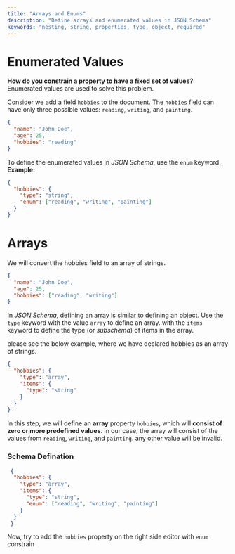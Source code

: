 ```yaml
---
title: "Arrays and Enums"
description: "Define arrays and enumerated values in JSON Schema"
keywords: "nesting, string, properties, type, object, required"
---
```



# Enumerated Values

**How do you constrain a property to have a fixed set of values?** Enumerated values are used to solve this problem.


Consider we add a field `hobbies` to the document. The `hobbies` field can have only three possible values: `reading`, `writing`, and `painting`.


```json highlightLineStart={4}
{
  "name": "John Doe",
  "age": 25,
  "hobbies": "reading"
}
```

To define the enumerated values in _JSON Schema_, use the `enum` keyword. **Example:**

```json 
{
  "hobbies": {
    "type": "string",
    "enum": ["reading", "writing", "painting"]
  }
}
```

# Arrays

We will convert the hobbies field to an array of strings. 
  
```json highlightLineStart={4}
{
  "name": "John Doe",
  "age": 25,
  "hobbies": ["reading", "writing"]
}
```


In _JSON Schema_, defining an array is similar to defining an object. Use the `type` keyword with the value `array` to define an array. with the `items` keyword to define the type (or _subschema_) of items in the array. 

please see the below example, where we have declared hobbies as an array of strings.


```json
{
  "hobbies": {
    "type": "array",
    "items": {
      "type": "string"
    }
  }
}
```

In this step, we will define an **array** property `hobbies`, which will **consist of zero or more predefined values**. in our case, the array will consist of the values from `reading`, `writing`, and `painting`. any other value will be invalid.

### Schema Defination

```json highlightLineStart={6}
 {
  "hobbies": {
    "type": "array",
    "items": {
      "type": "string",
      "enum": ["reading", "writing", "painting"]
    }
  }
 }
```

Now, try to add the `hobbies` property on the right side editor with `enum` constrain

